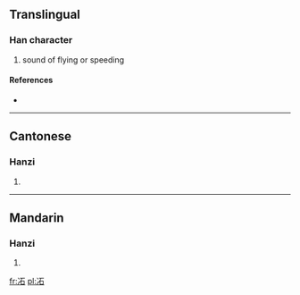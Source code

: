 ==Translingual==

===Han character===
{{Han char|rn=15|rad=冫|as=05|sn=7|four=|canj=戈一一口 (IMMR)}}

# sound of flying or speeding

====References====
* {{Han ref|kx=0132.040|hdz=10295.130|uh=34C8|ud=13512}}

----

==Cantonese==

===Hanzi===
{{yue-hanzi|jyut=|y=bing1}}

# {{defn|lang=yue|sort=冫05}}

----

==Mandarin==

===Hanzi===
{{cmn-hanzi|pin=[[bèi]] ([[bei4]]), [[bìng]] ([[bing4]]), [[fèi]] ([[fei4]])|wg=pei<sup>4</sup>, ping<sup>4</sup>, fei<sup>4</sup>}}

# {{defn|lang=cmn|sort=冫05}}

[[fr:㓈]]
[[pl:㓈]]
